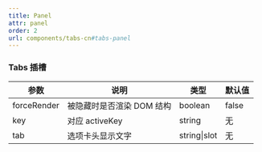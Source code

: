 ```yaml
---
title: Panel
attr: panel
order: 2
url: components/tabs-cn#tabs-panel
---
```


### Tabs 插槽

| 参数        | 说明                      | 类型         | 默认值 |
| ----------- | ------------------------- | ------------ | ------ |
| forceRender | 被隐藏时是否渲染 DOM 结构 | boolean      | false  |
| key         | 对应 activeKey            | string       | 无     |
| tab         | 选项卡头显示文字          | string\|slot | 无     |

